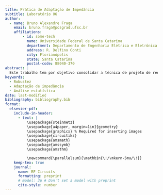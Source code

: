 ```yaml
---
title: Prática de Adaptação de Impedância 
subtitle: Laboratório 06
author:
  - name: Bruno Alexandre Fraga
    email: bruno.fraga@posgrad.ufsc.br
    affiliations: 
        - id: some-tech
          name: Universidade Federal de Santa Catarina
          department: Departamento de Engenharia Elétrica e Eletrônica
          address: R. Delfino Conti
          city: Florianópolis
          state: Santa Catarina
          postal-code: 88040-370
abstract: |
  Este trabalho tem por objetivo consolidar a técnica de projeto de redes de casamento de impedância, em especial a técnica pela rede L. Para isso, é proposto realizar o casamento de impedância da saída de um amplificador para uma carga de 50 $\Omega$ de modo que a eficiência da potência dissipada na carga seja de 80%. Após algumas análises o projeto foi concluído com sucesso e realizada uma simulação Monte Carlo com 100 iterações para verificar a robustez do projeto por técnicas estatísticas. Os resultados obtidos foram brevemente discutidos.
keywords: 
  - Robustez
  - Adaptação de impedância
  - Análise estatística
date: last-modified
bibliography: bibliography.bib
format:
  elsevier-pdf:
    include-in-header:
      - text: |
          \usepackage{steinmetz}
          \usepackage[a4paper, margin=1in]{geometry}
          \usepackage{graphicx} % Required for inserting images
          \usepackage{circuitikz}
          \usepackage{amsmath}
          \usepackage{amssymb}
          \usepackage{amsthm}

          \newcommand{\parallelsum}{\mathbin{\!/\mkern-5mu/\!}}
    keep-tex: true
    journal:
      name: RF Circuits
      formatting: preprint
      # model: 3p # Don't set a model with preprint
      cite-style: number
---
```


```{=latex}
\section{Introdução}

\section{Parte 1}

A Fig.~\ref{fig:part1-original} apresenta o circuito original proposto pelo trabalho.

\begin{figure}
    \centering
    \includegraphics[width=0.75\linewidth]{../images/part1-original.png}
    \caption{Circuito original}
    \label{fig:part1-original}
\end{figure}

\subsection{Análise DC}

Abaixo, na Fig.~\ref{fig:part1-dc-circuit} foram anulados a fonte de tensão alternada, o capacitor e o indutor. 

\begin{figure}
    \centering
    \includegraphics[width=0.75\linewidth]{../images/part1-dc-circuit.png}
    \caption{Circuito com elementos AC anulados}
    \label{fig:part1-dc-circuit}
\end{figure}

A Fig.~\ref{fig:part1-simplified-circuit-dc} apresenta o circuito simplificado.

\begin{figure}
    \centering
    \includegraphics[width=0.75\linewidth]{../images/part1-simplified-circuit-dc.png}
    \caption{Circuito simplificado para análise DC}
    \label{fig:part1-simplified-circuit-dc}
\end{figure}

A partir do circuito apresentado na Fig.~\ref{fig:part1-simplified-circuit-dc}, é possível analisar a corrente de operação do diodo \(D_1\). A corrente de operação é dada pela seguinte equação

\[
    \begin{split}
        I&=I_Se^{\frac{v}{V_T}}\implies\\
        \ln\left(\frac{I}{I_S}\right)&=\frac{v}{V_T}\implies\\
        v&=V_T\ln\left(\frac{I}{I_S}\right)
    \end{split}
\]

em que a \(I_S\) é a corrente de saturação, dada pelo problema como \(I_S=222\;\text{pA}\), \(V_T\approx25,3\;\text{mV}\) é a tensão térmica e \(v\) é a tensão aplicada sobre o diodo.

Aplicando os valores, obtém-se

\[
    \begin{split}
        v&=25,3\cdot10^{-3}\ln\left(\frac{1\cdot10^{-3}}{222\cdot10^{-12}}\right)\implies\\
        &=387,6\;\text{mV}
    \end{split}
\]


\subsection{Simulação DC}

A Fig.~\ref{fig:part1-dc-simulation} apresenta os resultados obtidos por meio da simulação DC do circuito.

\begin{figure}
    \centering
    \includegraphics[width=0.75\linewidth]{../images/image.png}
    \caption{Simulação DC do circuito}
    \label{fig:part1-dc-simulation}
\end{figure}

\subsection{Análise de pequenos sinais}

Para pequenos sinais, o diodo opera como uma resistência linear. Dessa forma, é possível substituir o diodo por um resistor \(r_d\). A Fig.~\ref{fig:small-signal-model} apresenta o circuito, sendo que o diodo foi substituído por um resistor \(r_d\).

\begin{figure}
    \centering
    \includegraphics[width=0.75\linewidth]{../images/small-signal-model.png}
    \caption{Circuito com o diodo no modelo de pequenos sinais}
    \label{fig:small-signal-model}
\end{figure}

Esse resistor \(r_d\) pode ser modelado como se segue. Supõe-se que um sinal \(v_D(t)=V_D+v_d(t)\) seja aplicado a um diodo, sendo \(V_D\) a parcela DC do sinal \(v_D\) e \(v_d\) o sinal propriamente dito. Para obter a corrente \(i_D(t)\), utiliza-se a relação a seguir

\[
    \begin{split}
        i_D(t)&=I_Se^{\frac{v_D}{V_T}}=I_Se^{\frac{V_D+v_d}{V_T}}\implies\\
        i_D(t)&=I_Se^{\frac{v_D}{V_T}}e^{\frac{v_d}{V_T}}\implies\\
        i_D(t)&=I_De^{\frac{v_d}{V_T}}
    \end{split}
\]

Se \(\frac{v_d}{V_T})\gg1\), ou seja, se \(v_d\gg V_T\), então é possível utilizar a seguinte expressão

\[
    \begin{split}
        i_D(t)&\approx I_D\left(1+\frac{v_d}{V_T}\right)\implies\\
        i_D(t)&=I_D+\frac{I_D}{V_T}v_d
    \end{split}
\]

Assim, a resistência do modelo de pequenos sinais é definida como \(r_d=\frac{V_T}{I_D}\).


\subsection{Simulação AC}

Para a simulação do modelo obtido, foi realizada uma varredura nas correntes que são aplicadas ao diodo, de \(1\;\text{mA}\) a \(10\;\text{mA}\), com uma frequência fixa de \(1\;\text{GHz}\). Os resultados obtidos, bem como todo o modelo utilizado para a simulação pode ser visualizado na Fig.~\ref{fig:complete-ac-simulation}.

\begin{figure}
    \centering
    \includegraphics[width=0.75\linewidth]{../images/complete-ac-simulation.png}
    \caption{Simulação AC completa}
    \label{fig:complete-ac-simulation}
\end{figure}


\section{Parte 2}

\subsection{Análise DC}

A Fig.~\ref{fig:part2-original} apresenta o circuito original.

\begin{figure}
    \centering
    \includegraphics[width=0.8\linewidth]{../images/part2-original.png}
    \caption{Circuito original do amplificador}
    \label{fig:part2-original}
\end{figure}

A primeira análise a ser realizada é a análise em corrente contínua (análise DC). Dessa forma, a fonte de corrente alternada \(I_1\) é anulada e os capacitores \(C_i\) e \(C_B\) são substituídos por circuitos abertos. Essas substituições podem ser visualizadas no circuito da Fig.~\ref{fig:dc-analysis-circuit}.

\begin{figure}
    \centering
    \includegraphics[width=1\linewidth]{../images/dc-analysis-circuit.png}
    \caption{Circuito com elementos AC anulados}
    \label{fig:dc-analysis-circuit}
\end{figure}

Após essa anulação dos componentes, o circuito pode ser simplificado como é apresentado na Fig.~\ref{fig:part2-dc-simplified-circuit}.

\begin{figure}
    \centering
    \includegraphics[width=1\linewidth]{../images/part2-dc-simplified-circuit.png}
    \caption{Circuito simplificado para análise DC}
    \label{fig:part2-dc-simplified-circuit}
\end{figure}

A Fig.~\ref{fig:part2-magnitudes-dc-simplified-circuit} evidencia as grandezas que se desejam obter do circuito.

\begin{figure}
    \centering
    \includegraphics[width=1\linewidth]{../images/part2-magnitudes-dc-simplified-circuit.png}
    \caption{Circuito simplificado para análise DC com grandezas evidentes}
    \label{fig:part2-magnitudes-dc-simplified-circuit}
\end{figure}

O cálculo de tais grandezas é iniciado calculando o analisando a malha a seguir

\[
    \begin{split}
        R_EI_E+V_{EC}+R_CI_L=V_1\implies\\
        R_EI_E+V_{EB}+I_BR_f+R_CI_L=V_1
    \end{split}
\]

Em relação às correntes do circuito, pode-se perceber que

\[
    I_E=I_B+I_C
\]

e

\[
    I_L=I_B+I_C
\]

Dessa forma, pode-se estabelecer que \(I_E=I_L=(\beta+1)I_B\). Substituindo essas relações resulta em

\[
    (\beta+1)I_BR_E+V_{EB}+I_BR_f+(\beta+1)I_BR_C=V_1
\]

Rearranjando os termos

\[
    I_B=\frac{V_1-V_{EB}}{(\beta+1)R_E+R_f+(\beta+1)R_C}
\]

Usualmente, o valor de \(V_{EB}\approx0,7\;\text{V}\). Além disso, substituindo os valores obtém-se

\[
    \begin{split}
        I_B&=\frac{5-0,7}{(500+1)12,5+21\cdot10^{3}+(500+1)50}\implies\\
        &=82,2\;\mu\text{A}
    \end{split}
\]

Consequentemente a correntes de coletor é calculada por

\[
    \begin{split}
        I_C&=\beta I_B\implies\\
        &=500\cdot82,2\cdot10^{-6}\implies\\
        &=41,1\;\text{mA}
    \end{split}
\]

De forma semelhante, a corrente de emissor é dada por

\[
    \begin{split}
        I_E&=(\beta+1)I_B\implies\\
        &=(500+1)\cdot82,2\cdot10^{-6}\implies\\
        &=41,2\;\text{mA}
    \end{split}
\]

Assim, foram calculadas todas as correntes da análise DC do circuito. Agora, calculam-se as tensões. O cálculo das tensões inicia-se pela tensão de emissor

\[
    \begin{split}
        I_E&=\frac{V_1-V_E}{R_E}\implies\\
        V_E&=V_1-I_ER_E\implies\\
        &=5-41,2\cdot10^{-3}\cdot12,5\implies\\
        &=4.49\;\text{V}
    \end{split}
\]

A tensão de base é dada por

\[
    \begin{split}
        V_{EB}&=V_E-V_B\implies\\
        V_B&=V_E-V_{EB}\implies\\
        V_B&=4,49-0,7=3,8\;\text{V}
    \end{split}
\]

Assim, a tensão de coletor é dada por

\[
    \begin{split}
        I_B&=\frac{V_B-V_C}{R_f}\implies\\
        V_C&=V_B-I_BR_f\implies\\
        &=3,8-82,2\cdot10^{-6}\cdot21\cdot10^{3}\implies\\
        &=2,1\;\text{V}
    \end{split}
\]

Uma forma de verificação dos valores calculados pode ser realizada calculando-se a corrente sobre a carga (e consequentemente a corrente no emissor) por meio dos valores obtidos nos cálculos anteriores

\[
    \begin{split}
        I_E&=\frac{V_C-0}{R_C}\implies\\
        &=\frac{V_C}{R_C}\implies\\
        &=\frac{2,1}{50}=41,2\;\text{mA}
    \end{split}
\]

Essa verificação garante que os valores estão coesos. 


\subsection{Simulação DC}

Com todos esses valores em mãos, é possível simular o circuito e realizar a simulação DC.

\begin{figure}
    \centering
    \includegraphics[width=0.75\linewidth]{../images/part2-simul-DC.png}
    \caption{Simulação DC do circuito amplificador}
    \label{fig:part2-simul-DC}
\end{figure}

Para fins de comparação, a Tab.~\ref{tab:calc_sim} apresenta uma comparação entre os valores calculados e simulados, com base na Fig.~\ref{fig:part2-simul-DC}.

\begin{table}[h!]
    \centering
    \begin{tabular}{|c|c|c|}
        \hline
        \textbf{Descrição} & \textbf{Cálculo} & \textbf{Simulação} \\ \hline
        $I_B$ & 82,2$\mu$A & 79$\mu$A \\ \hline
        $I_C$ & 41,1mA & 39,5mA \\ \hline
        $I_E$ & 41,2mA & 39,6mA \\ \hline
        $V_B$ & 3,8V & 3,64V \\ \hline
        $V_C$ & 2,1V & 1,98V \\ \hline
        $V_E$ & 4,49V & 4,51V \\ \hline
        $V_{EB}$ & 0,7V & 0,685V \\ \hline
    \end{tabular}
    \caption{Comparação entre valores calculados e simulados}
    \label{tab:calc_sim}
\end{table}

Todos os cálculos apresentados nesta subseção foram realizados com base no Capítulo 6 \textit{Bipolar Junction Transistors (BJTs)}, especificamente as subseções 6.1.2 \textit{Operation of the npn Transistor in the Active Mode}, 6.1.5 \textit{The pnp Transistor} da Seção 6.1 \textit{Device Structure and Physical Operation}, a Subseção 6.2.1 \textit{Circuit Symbols and Conventions} da Seção 6.2 \textit{Current–Voltage Characteristics} e a Seção 6.3 \textit{BJT Circuits at DC} de \cite{sedra2014microelectronic}.

\subsection{Análise de pequenos sinais}

A Fig.~\ref{fig:small-signal-model-ac} apresenta o circuito completo, com a substituição do transistor por seu modelo híbrido-\(\pi\), sem a resistência \(r_o\), dessa forma, negligenciando o efeito \textit{Early} ou modulação da largura da base.

\begin{figure}
    \centering
    \includegraphics[width=0.75\linewidth]{../images/small-signal-model-ac.png}
    \caption{Substituição do transistor pelo modelo de híbrido-\(\pi\)}
    \label{fig:small-signal-model-ac}
\end{figure}

Considerando que o amplificador opere com uma frequência da ordem de GHz, o capacitor fornece uma impedância na ordem dos \(\mu\Omega\), dessa forma, podem ser tratados como curto-circuitos e as fontes de tensão e corrente contínuas são negligenciadas para a análise AC. Assim, a representação do circuito com essas simplificações é apresentado na Fig.~\ref{fig:ac-simplified-circuit}.

\begin{figure}
    \centering
    \includegraphics[width=0.75\linewidth]{../images/ac-simplified-circuit2.png}
    \caption{Circuito AC simplificado}
    \label{fig:ac-simplified-circuit}
\end{figure}

Para realizar a análise desse circuito, é importante relembrar que a admitância \(g_m\) segue a relação

\[
    \begin{split}
        g_m&=\frac{I_C}{V_T}\implies\\
        &=\frac{41,1\cdot10^{-3}}{25,3\cdot10^{-3}}\implies\\
        &=1,64\;\text{S}
    \end{split}
\]

E a resistência \(r_\pi\)

Neste momento, elabora-se uma expressão para obtenção da tensão de entrada do amplificador

\[
    i_E=i_C+i_B\implies\\
    I_1+\frac{0-v_E}{R_4}+\frac{0-v_E}{R_E}=g_mv_{EB}+\frac{v_{EB}}{r_\pi}
\]



















Todos os cálculos apresentados nesta subseção foram realizados com base no Capítulo 7 \textit{Transistor Amplifiers}, especificamente a parte \textit{The BJC Case} da Subseção 7.2.2 \textit{The BJT Case} da Seção 7.2 \textit{Small-Signal Operation and Models} e a Subseção 7.3.2 \textit{Characterizing Amplifiers} da Seção 7.3 \textit{Basic Configurations} de \cite{sedra2014microelectronic}.

```